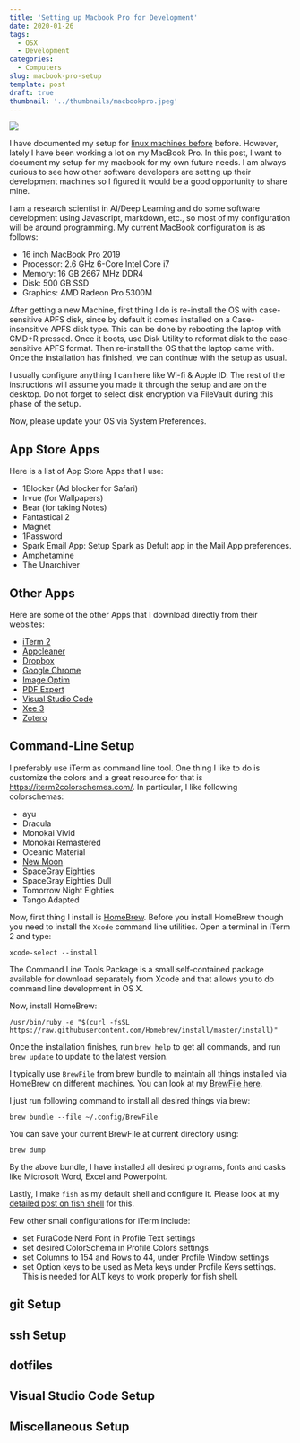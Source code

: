```yaml
---
title: 'Setting up Macbook Pro for Development'
date: 2020-01-26
tags:
  - OSX
  - Development
categories:
  - Computers
slug: macbook-pro-setup
template: post
draft: true
thumbnail: '../thumbnails/macbookpro.jpeg'
---
```


![](https://res.cloudinary.com/sadanandsingh/image/upload/v1580264539/2016_macbook_pro_opa89c.jpg)

I have documented my setup for [linux machines before](/mydlsetup) before. However, lately I have
been working a lot on my MacBook Pro. In this post, I want to document my setup for my macbook for
my own future needs. I am always curious to see how other software developers are setting up their
development machines so I figured it would be a good opportunity to share mine.

I am a research scientist in AI/Deep Learning and do some software development using Javascript,
markdown, etc., so most of my configuration will be around programming. My current MacBook
configuration is as follows:

- 16 inch MacBook Pro 2019
- Processor: 2.6 GHz 6-Core Intel Core i7
- Memory: 16 GB 2667 MHz DDR4
- Disk: 500 GB SSD
- Graphics: AMD Radeon Pro 5300M

After getting a new Machine, first thing I do is re-install the OS with case-sensitive APFS disk,
since by default it comes installed on a Case-insensitive APFS disk type. This can be done by
rebooting the laptop with CMD+R pressed. Once it boots, use Disk Utility to reformat disk to
the case-sensitive APFS format. Then re-install the OS that the laptop came with. Once the installation
has finished, we can continue with the setup as usual.

I usually configure anything I can here like Wi-fi & Apple ID. The rest of the instructions will
assume you made it through the setup and are on the desktop. Do not forget to select disk encryption
via FileVault during this phase of the setup.

Now, please update your OS via System Preferences.

## App Store Apps

Here is a list of App Store Apps that I use:

- 1Blocker (Ad blocker for Safari)
- Irvue (for Wallpapers)
- Bear (for taking Notes)
- Fantastical 2
- Magnet
- 1Password
- Spark Email App: Setup Spark as Defult app in the Mail App preferences.
- Amphetamine
- The Unarchiver

## Other Apps

Here are some of the other Apps that I download directly from their websites:

- [iTerm 2](https://iterm2.com/downloads/beta/iTerm2-3_3_8beta5.zip)
- [Appcleaner](https://freemacsoft.net/appcleaner/)
- [Dropbox](https://www.dropbox.com/)
- [Google Chrome](https://www.google.com/chrome/)
- [Image Optim](https://imageoptim.com/mac)
- [PDF Expert](https://pdfexpert.com/)
- [Visual Studio Code](https://code.visualstudio.com/)
- [Xee 3](https://theunarchiver.com/xee)
- [Zotero](https://www.zotero.org/)

## Command-Line Setup

I preferably use iTerm as command line tool. One thing I like to do is customize the colors and a
great resource for that is https://iterm2colorschemes.com/. In particular, I like following
colorschemas:

- ayu
- Dracula
- Monokai Vivid
- Monokai Remastered
- Oceanic Material
- [New Moon](https://github.com/taniarascia/new-moon/tree/master/iterm2)
- SpaceGray Eighties
- SpaceGray Eighties Dull
- Tomorrow Night Eighties
- Tango Adapted

Now, first thing I install is [HomeBrew](https://brew.sh/). Before you install HomeBrew though you
need to install the `Xcode` command line utilities. Open a terminal in iTerm 2 and type:

```terminal
xcode-select --install
```

The Command Line Tools Package is a small self-contained package available for download separately
from Xcode and that allows you to do command line development in OS X.

Now, install HomeBrew:

```terminal
/usr/bin/ruby -e "$(curl -fsSL https://raw.githubusercontent.com/Homebrew/install/master/install)"
```

Once the installation finishes, run `brew help` to get all commands, and run `brew update` to update
to the latest version.

I typically use `BrewFile` from brew bundle to maintain all things installed via HomeBrew on
different machines. You can look at my
[BrewFile here](https://github.com/sadanand-singh/yadm-dotfiles/blob/osx/.config/Brewfile).

I just run following command to install all desired things via brew:

```terminal
brew bundle --file ~/.config/BrewFile
```

You can save your current BrewFile at current directory using:

```terminal
brew dump
```

By the above bundle, I have installed all desired programs, fonts and casks like Microsoft Word,
Excel and Powerpoint.

Lastly, I make `fish` as my default shell and configure it. Please look at my
[detailed post on fish shell](/fish-shell) for this.

Few other small configurations for iTerm include:

- set FuraCode Nerd Font in Profile Text settings
- set desired ColorSchema in Profile Colors settings
- set Columns to 154 and Rows to 44, under Profile Window settings
- set Option keys to be used as Meta keys under Profile Keys settings. This is needed for ALT keys
  to work properly for fish shell.

## git Setup

## ssh Setup

## dotfiles

## Visual Studio Code Setup

## Miscellaneous Setup
